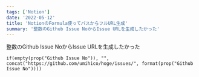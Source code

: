 ```yaml
---
tags: ['Notion']
date: '2022-05-12'
title: 'NotionのFormula使ってパスからフルURL生成'
summary: '整数のGithub Issue NoからIssue URLを生成したかった'
---
```



整数のGithub Issue NoからIssue URLを生成したかった

`if(empty(prop("Github Issue No")), "", concat("https://github.com/umihico/hoge/issues/", format(prop("Github Issue No"))))`
